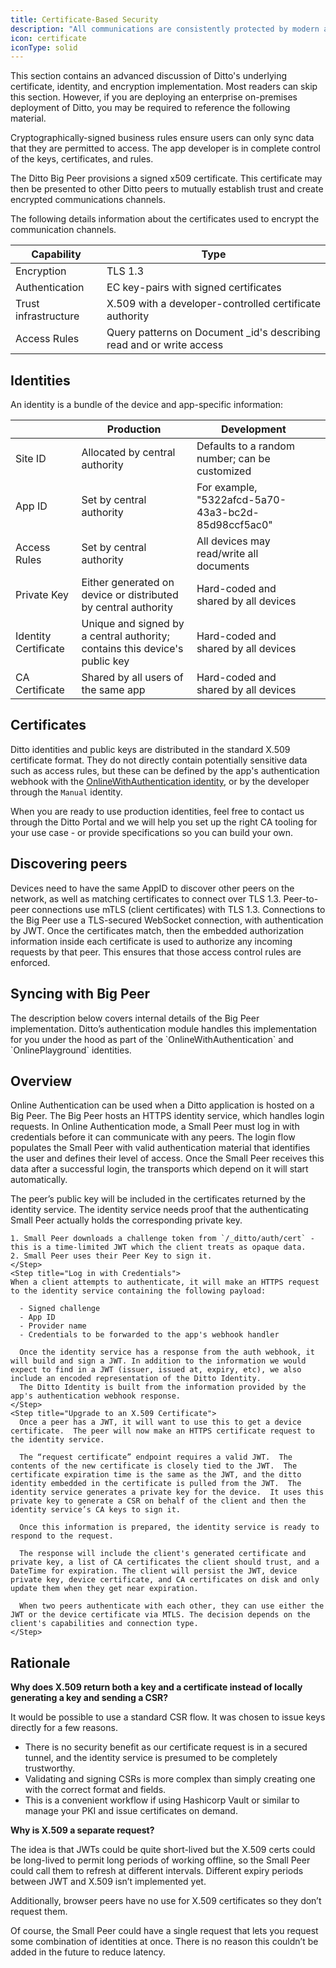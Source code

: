 ```yaml
---
title: Certificate-Based Security
description: "All communications are consistently protected by modern and robust encryption for all of Ditto's communication methods."
icon: certificate
iconType: solid
---
```


<Info>
  This section contains an advanced discussion of Ditto's underlying certificate, identity, and encryption implementation. Most readers can skip this section.  However, if you are deploying an enterprise on-premises deployment of Ditto, you may be required to reference the following material.
</Info>

Cryptographically-signed business rules ensure users can only sync data that they are permitted to access. The app developer is in complete control of the keys, certificates, and rules.

The Ditto Big Peer provisions a signed x509 certificate. This certificate may then be presented to other Ditto peers to mutually establish trust and create encrypted communications channels.

The following details information about the certificates used to encrypt the communication channels.

| **Capability**       | **Type**                                                              |
| -------------------- | --------------------------------------------------------------------- |
| Encryption           | TLS 1.3                                                               |
| Authentication       | EC key-pairs with signed certificates                                 |
| Trust infrastructure | X.509 with a developer-controlled certificate authority               |
| Access Rules         | Query patterns on Document \_id's describing read and or write access |

## Identities

An identity is a bundle of the device and app-specific information:

| &#xA;                | **Production**                                                              | **Development**                                     |   |
| -------------------- | --------------------------------------------------------------------------- | --------------------------------------------------- | - |
| Site ID              | Allocated by central authority                                              | Defaults to a random number; can be customized      |   |
| App ID               | Set by central authority                                                    | For example, "5322afcd-5a70-43a3-bc2d-85d98ccf5ac0" |   |
| Access Rules         | Set by central authority                                                    | All devices may read/write all documents            |   |
| Private Key          | Either generated on device or distributed by central authority              | Hard-coded and shared by all devices                |   |
| Identity Certificate | Unique and signed by a central authority; contains this device's public key | Hard-coded and shared by all devices                |   |
| CA Certificate       | Shared by all users of the same app                                         | Hard-coded and shared by all devices                |   |

## Certificates

Ditto identities and public keys are distributed in the standard X.509 certificate format. They do not directly contain potentially sensitive data such as access rules, but these can be defined by the app's authentication webhook with the [OnlineWithAuthentication identity](/v4-8/auth-and-authorization/certificate-based-security), or by the developer through the `Manual` identity.

When you are ready to use production identities, feel free to contact us through the Ditto Portal and we will help you set up the right CA tooling for your use case - or provide specifications so you can build your own.

## Discovering peers

Devices need to have the same AppID to discover other peers on the network, as well as matching certificates to connect over TLS 1.3. Peer-to-peer connections use mTLS (client certificates) with TLS 1.3. Connections to the Big Peer use a TLS-secured WebSocket connection, with authentication by JWT. Once the certificates match, then the embedded authorization information inside each certificate is used to authorize any incoming requests by that peer. This ensures that those access control rules are enforced.

## Syncing with Big Peer


<Info>
  The description below covers internal details of the Big Peer implementation.  Ditto’s authentication module handles this implementation for you under the hood as part of the `OnlineWithAuthentication` and `OnlinePlayground` identities.
</Info>

## Overview

Online Authentication can be used when a Ditto application is hosted on a Big Peer. The Big Peer hosts an HTTPS identity service, which handles login requests. In Online Authentication mode, a Small Peer must log in with credentials before it can communicate with any peers. The login flow populates the Small Peer with valid authentication material that identifies the user and defines their level of access. Once the Small Peer receives this data after a successful login, the transports which depend on it will start automatically.

<Steps>
    <Step title="Complete a Peer Key Challenge">
    The peer’s public key will be included in the certificates returned by the identity service. The identity service needs proof that the authenticating Small Peer actually holds the corresponding private key.

    1. Small Peer downloads a challenge token from `/_ditto/auth/cert` - this is a time-limited JWT which the client treats as opaque data.
    2. Small Peer uses their Peer Key to sign it.
    </Step>
    <Step title="Log in with Credentials">
    When a client attempts to authenticate, it will make an HTTPS request to the identity service containing the following payload:

      - Signed challenge
      - App ID
      - Provider name
      - Credentials to be forwarded to the app's webhook handler

      Once the identity service has a response from the auth webhook, it will build and sign a JWT. In addition to the information we would expect to find in a JWT (issuer, issued at, expiry, etc), we also include an encoded representation of the Ditto Identity.
      The Ditto Identity is built from the information provided by the app's authentication webhook response.
    </Step>
    <Step title="Upgrade to an X.509 Certificate">
      Once a peer has a JWT, it will want to use this to get a device certificate.  The peer will now make an HTTPS certificate request to the identity service.

      The “request certificate” endpoint requires a valid JWT.  The contents of the new certificate is closely tied to the JWT.  The certificate expiration time is the same as the JWT, and the ditto identity embedded in the certificate is pulled from the JWT.  The identity service generates a private key for the device.  It uses this private key to generate a CSR on behalf of the client and then the identity service’s CA keys to sign it.

      Once this information is prepared, the identity service is ready to respond to the request.

      The response will include the client's generated certificate and private key, a list of CA certificates the client should trust, and a DateTime for expiration. The client will persist the JWT, device private key, device certificate, and CA certificates on disk and only update them when they get near expiration.

      When two peers authenticate with each other, they can use either the JWT or the device certificate via MTLS. The decision depends on the client's capabilities and connection type.
    </Step>
</Steps>

## Rationale

**Why does X.509 return both a key and a certificate instead of locally generating a key and sending a CSR?**

It would be possible to use a standard CSR flow. It was chosen to issue keys directly for a few reasons.

- There is no security benefit as our certificate request is in a secured tunnel, and the identity service is presumed to be completely trustworthy.
- Validating and signing CSRs is more complex than simply creating one with the correct format and fields.
- This is a convenient workflow if using Hashicorp Vault or similar to manage your PKI and issue certificates on demand.

**Why is X.509 a separate request?**

The idea is that JWTs could be quite short-lived but the X.509 certs could be long-lived to permit long periods of working offline, so the Small Peer could call them to refresh at different intervals. Different expiry periods between JWT and X.509 isn’t implemented yet.

Additionally, browser peers have no use for X.509 certificates so they don’t request them.

Of course, the Small Peer could have a single request that lets you request some combination of identities at once. There is no reason this couldn’t be added in the future to reduce latency.

